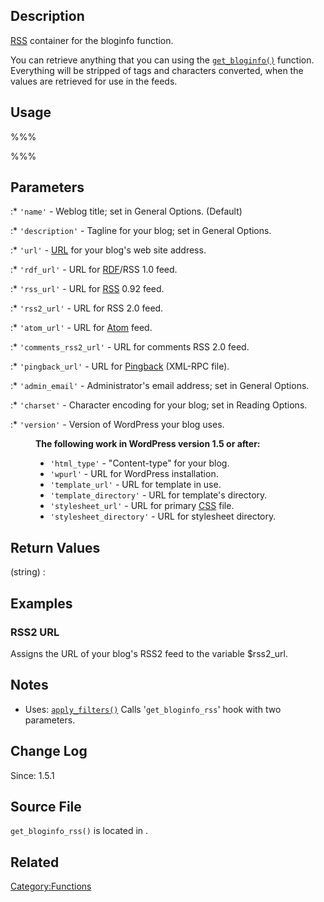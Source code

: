 {{Languages|
{{en|Function Reference/get_bloginfo_rss}}
{{ja|テンプレートタグ/get_bloginfo_rss}}
{{ru|Теги шаблонов/get_bloginfo_rss}}
}}

== Description ==

[[wikipedia:Rss|RSS]] container for the bloginfo function. 

You can retrieve anything that you can using the [[Function Reference/get_bloginfo|<tt>get_bloginfo()</tt>]] function. Everything will be stripped of tags and characters converted, when the values are retrieved for use in the feeds. 

== Usage ==

%%%<?php get_bloginfo_rss( $show ) ?>%%%

== Parameters ==

{{Parameter|$show|string|Informational detail about your blog. Valid values:|optional|&#39;&#39;}}

:* <tt>'name'</tt> - Weblog title; set in General Options. (Default)
:* <tt>'description'</tt> - Tagline for your blog; set in General Options.
:* <tt>'url'</tt> - [[Glossary#URI and URL|URL]] for your blog's web site address.
:* <tt>'rdf_url'</tt> - URL for [[Glossary#RDF|RDF]]/RSS 1.0 feed.
:* <tt>'rss_url'</tt> - URL for [[Glossary#RSS|RSS]] 0.92 feed.
:* <tt>'rss2_url'</tt> - URL for RSS 2.0 feed.
:* <tt>'atom_url'</tt> - URL for [[Glossary#Atom|Atom]] feed.
:* <tt>'comments_rss2_url'</tt> - URL for comments RSS 2.0 feed.
:* <tt>'pingback_url'</tt> - URL for [[Glossary#PingBack|Pingback]] (XML-RPC file).
:* <tt>'admin_email'</tt> - Administrator's email address; set in General Options.
:* <tt>'charset'</tt> - Character encoding for your blog; set in Reading Options.
:* <tt>'version'</tt> - Version of WordPress your blog uses.
: '''The following work in WordPress version 1.5 or after:'''
:* <tt>'html_type'</tt> - "Content-type" for your blog.
:* <tt>'wpurl'</tt> - URL for WordPress installation.
:* <tt>'template_url'</tt> - URL for template in use.
:* <tt>'template_directory'</tt> - URL for template's directory.
:* <tt>'stylesheet_url'</tt> - URL for primary [[Glossary#CSS|CSS]] file.
:* <tt>'stylesheet_directory'</tt> - URL for stylesheet directory.

== Return Values ==

; (string) : 

== Examples ==

=== RSS2 URL ===

Assigns the URL of your blog's RSS2 feed to the variable $rss2_url.

 <?php $rss2_url = get_bloginfo_rss('rss2_url'); ?>

== Notes ==

* Uses: [[Function_Reference/apply_filters|<tt>apply_filters()</tt>]] Calls '<tt>get_bloginfo_rss</tt>' hook with two parameters.

== Change Log ==

Since: 1.5.1

== Source File ==

<tt>get_bloginfo_rss()</tt> is located in {{Trac|wp-includes/feed.php}}.

== Related ==

{{Tag Footer}}

[[Category:Functions]]